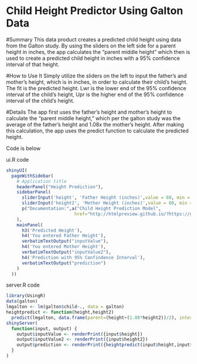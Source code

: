 Child Height Predictor Using Galton Data
================================

#Summary
This data product creates a predicted child height using data from the Galton study.  By using the sliders on the left side for a parent height in inches, the app calculates the "parent middle height" which then is used to create a predicted child height in inches with a 95% confidence interval of that height.

#How to Use It
Simply utilize the sliders on the left to input the father's and mother's height, which is in inches, in order to calculate their child's height.  The fit is the predicted height.  Lwr is the lower end of the 95% confidence interval of the child's height, Upr is the higher end of the 95% confidence interval of the child's height.  

#Details
The app first uses the father's height and mother's height to calculate the "parent middle height," which per the galton study was the average of the father's height and 1.08x the mother's height.  After making this calculation, the app uses the predict function to calculate the predicted height.

Code is below

ui.R code
```r
shinyUI(
  pageWithSidebar(
    # Application title
    headerPanel("Height Prediction"),
    sidebarPanel(
      sliderInput('height', 'Father Height (inches)',value = 60, min = 50, max = 90, step = 1,),
      sliderInput('height2', 'Mother Height (inches)',value = 60, min = 50, max = 90, step = 1,),
      p("Documentation:",a("Child Height Prediction Model",
                          href="http://htmlpreview.github.io/?https://github.com/ferddavid/CreatingDataProductsProject/blob/master/FDAppDocumentation.html"))
    ),
    mainPanel(
      h3('Predicted Height'),
      h4('You entered Father Height'),
      verbatimTextOutput("inputValue"),
      h4('You entered Mother Height'),
      verbatimTextOutput("inputValue2"),
      h4('Prediction with 95% Confindence Interval'),
      verbatimTextOutput("prediction")
    )
  ))
```

server.R code
```r
library(UsingR)
data(galton)
lmgalton <- lm(galton$child~., data = galton)
heightpredict <- function(height,height2) 
  predict(lmgalton, data.frame(parent=(height+(1.08*height2))/2), interval = "predict")
shinyServer(
  function(input, output) {
    output$inputValue <- renderPrint({input$height})
    output$inputValue2 <- renderPrint({input$height2})
    output$prediction <- renderPrint({heightpredict(input$height,input$height2)})
  }
)  
```

